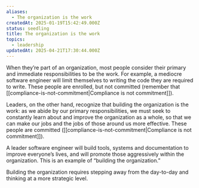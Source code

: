 ```yaml
---
aliases:
  - The organization is the work
createdAt: 2025-01-19T15:42:49.000Z
status: seedling
title: The organization is the work
topics:
  - leadership
updatedAt: 2025-04-21T17:30:44.000Z
---
```

When they’re part of an organization, most people consider their primary and immediate responsibilities to be the work. For example, a mediocre software engineer will limit themselves to writing the code they are required to write. These people are enrolled, but not committed (remember that [[compliance-is-not-commitment|Compliance is not commitment]]).

Leaders, on the other hand, recognize that building the organization is the work: as we abide by our primary responsibilities, we must seek to constantly learn about and improve the organization as a whole, so that we can make our jobs and the jobs of those around us more effective. These people are committed ([[compliance-is-not-commitment|Compliance is not commitment]]).

A leader software engineer will build tools, systems and documentation to improve everyone’s lives, and will promote those aggressively within the organization. This is an example of “building the organization.”

Building the organization requires stepping away from the day-to-day and thinking at a more strategic level.
